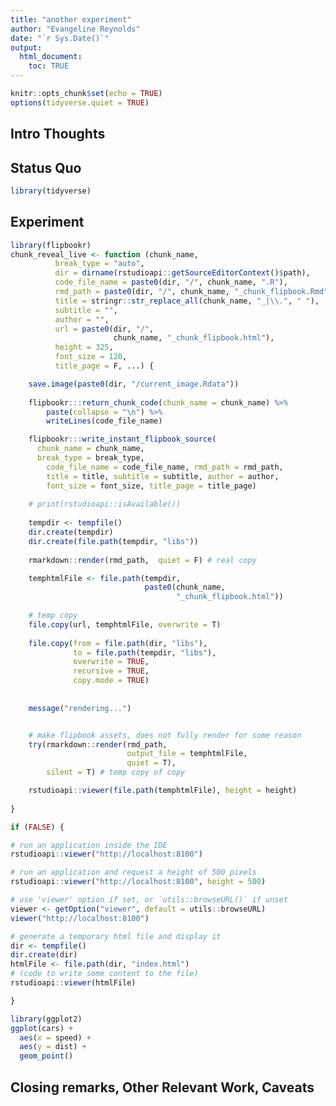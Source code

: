 ```yaml
---
title: "another experiment"
author: "Evangeline Reynolds"
date: "`r Sys.Date()`"
output: 
  html_document:
    toc: TRUE
---
```


```r
knitr::opts_chunk$set(echo = TRUE)
options(tidyverse.quiet = TRUE)
```




## Intro Thoughts


## Status Quo

```r
library(tidyverse)

```

## Experiment

```r
library(flipbookr)
chunk_reveal_live <- function (chunk_name, 
          break_type = "auto", 
          dir = dirname(rstudioapi::getSourceEditorContext()$path),
          code_file_name = paste0(dir, "/", chunk_name, ".R"),
          rmd_path = paste0(dir, "/", chunk_name, "_chunk_flipbook.Rmd"), 
          title = stringr::str_replace_all(chunk_name, "_|\\.", " "), 
          subtitle = "", 
          author = "", 
          url = paste0(dir, "/",
                       chunk_name, "_chunk_flipbook.html"), 
          height = 325, 
          font_size = 120, 
          title_page = F, ...) {

    save.image(paste0(dir, "/current_image.Rdata"))
  
    flipbookr:::return_chunk_code(chunk_name = chunk_name) %>% 
        paste(collapse = "\n") %>%
        writeLines(code_file_name)

    flipbookr:::write_instant_flipbook_source(
      chunk_name = chunk_name,
      break_type = break_type,
        code_file_name = code_file_name, rmd_path = rmd_path,
        title = title, subtitle = subtitle, author = author,
        font_size = font_size, title_page = title_page)
    
    # print(rstudioapi::isAvailable())
  
    tempdir <- tempfile()
    dir.create(tempdir)
    dir.create(file.path(tempdir, "libs"))
    
    rmarkdown::render(rmd_path,  quiet = F) # real copy

    temphtmlFile <- file.path(tempdir, 
                              paste0(chunk_name,
                                     "_chunk_flipbook.html"))
    
    # temp copy
    file.copy(url, temphtmlFile, overwrite = T)
    
    file.copy(from = file.path(dir, "libs"),
              to = file.path(tempdir, "libs"),
              overwrite = TRUE,
              recursive = TRUE,
              copy.mode = TRUE)
    
    
    message("rendering...")


    # make flipbook assets, does not fully render for some reason
    try(rmarkdown::render(rmd_path, 
                          output_file = temphtmlFile, 
                          quiet = T), 
        silent = T) # temp copy of copy

    rstudioapi::viewer(file.path(temphtmlFile), height = height)
  
}
```


```r
if (FALSE) {

# run an application inside the IDE
rstudioapi::viewer("http://localhost:8100")

# run an application and request a height of 500 pixels
rstudioapi::viewer("http://localhost:8100", height = 500)

# use 'viewer' option if set, or `utils::browseURL()` if unset
viewer <- getOption("viewer", default = utils::browseURL)
viewer("http://localhost:8100")

# generate a temporary html file and display it
dir <- tempfile()
dir.create(dir)
htmlFile <- file.path(dir, "index.html")
# (code to write some content to the file)
rstudioapi::viewer(htmlFile)

}

```

```r
library(ggplot2)
ggplot(cars) + 
  aes(x = speed) + 
  aes(y = dist) + 
  geom_point()
```


## Closing remarks, Other Relevant Work, Caveats

